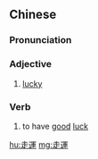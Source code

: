{{also|走运}}
==Chinese==
{{zh-forms|s=走运}}

===Pronunciation===
{{zh-pron
|m=zǒuyùn
|c=zou3 yun4
|cat=a,v
}}

===Adjective===
{{zh-adj}}

# [[lucky]]

===Verb===
{{zh-verb}}

# to have [[good]] [[luck]]
#: {{zh-x|祝 你 走運|I wish you luck.}}

[[hu:走運]]
[[mg:走運]]